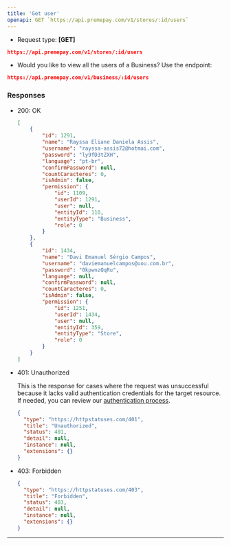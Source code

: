 ```yaml
---
title: 'Get user'
openapi: GET `https://api.premepay.com/v1/stores/:id/users`
---
```


* Request type: **\[GET]**

```json
https://api.premepay.com/v1/stores/:id/users
```

* Would you like to view all the users of a Business?
 Use the endpoint:
 ```json
https://api.premepay.com/v1/business/:id/users
```


### **Responses**

- 200: OK
    
    ```json
    [
    	{
    		"id": 1291,
    		"name": "Rayssa Eliane Daniela Assis",
    		"username": "rayssa-assis72@hotmai.com",
    		"password": "ly9fD3tZXH",
    		"language": "pt-br",
    		"confirmPassword": null,
    		"countCaracteres": 0,
    		"isAdmin": false,
    		"permission": {
    			"id": 1109,
    			"userId": 1291,
    			"user": null,
    			"entityId": 110,
    			"entityType": "Business",
    			"role": 0
    		}
    	},
    	{
    		"id": 1434,
    		"name": "Davi Emanuel Sérgio Campos",
    		"username": "daviemanuelcampos@uou.com.br",
    		"password": "0kpwnzQqRu",
    		"language": null,
    		"confirmPassword": null,
    		"countCaracteres": 0,
    		"isAdmin": false,
    		"permission": {
    			"id": 1251,
    			"userId": 1434,
    			"user": null,
    			"entityId": 359,
    			"entityType": "Store",
    			"role": 0
    		}
    	}
    ]
    ```
    
- 401: Unauthorized
    
    This is the response for cases where the request was unsuccessful because it lacks valid authentication credentials for the target resource.
    If needed, you can review our [authentication process](https://www.notion.so/Authentication-c941a0cb8e2647b187d87fcf8a314b37?pvs=21).
    
    ```json
    {
      "type": "https://httpstatuses.com/401",
      "title": "Unauthorized",
      "status": 401,
      "detail": null,
      "instance": null,
      "extensions": {}
    }
    ```
    
- 403: Forbidden
    
    ```json
    {
      "type": "https://httpstatuses.com/403",
      "title": "Forbidden",
      "status": 403,
      "detail": null,
      "instance": null,
      "extensions": {}
    }
    ```
    

---